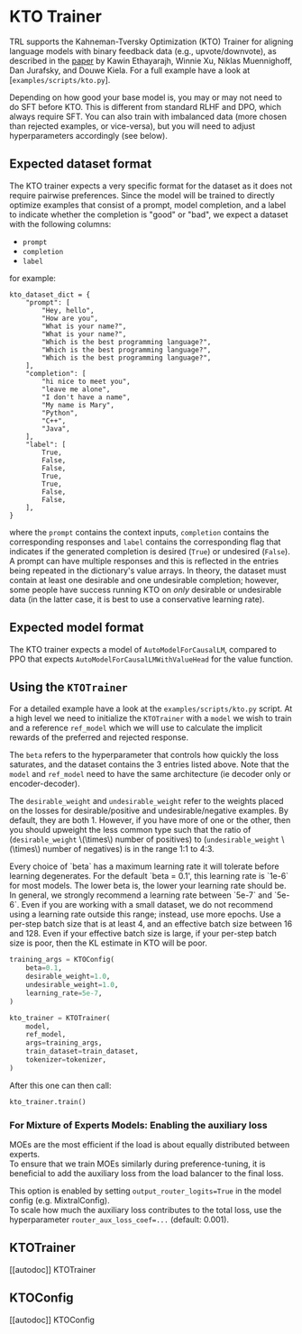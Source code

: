 # KTO Trainer

TRL supports the Kahneman-Tversky Optimization (KTO) Trainer for aligning language models with binary feedback data (e.g., upvote/downvote), as described in the [paper](https://huggingface.co/papers/2402.01306) by Kawin Ethayarajh, Winnie Xu, Niklas Muennighoff, Dan Jurafsky, and Douwe Kiela.
For a full example have a look at  [`examples/scripts/kto.py`].

Depending on how good your base model is, you may or may not need to do SFT before KTO.
This is different from standard RLHF and DPO, which always require SFT.
You can also train with imbalanced data (more chosen than rejected examples, or vice-versa), but you will need to adjust hyperparameters accordingly (see below).

## Expected dataset format

The KTO trainer expects a very specific format for the dataset as it does not require pairwise preferences. Since the model will be trained to directly optimize examples that consist of a prompt, model completion, and a label to indicate whether the completion is "good" or "bad", we expect a dataset with the following columns:

- `prompt`
- `completion`
- `label`

for example:

```
kto_dataset_dict = {
    "prompt": [
        "Hey, hello",
        "How are you",
        "What is your name?",
        "What is your name?",
        "Which is the best programming language?",
        "Which is the best programming language?",
        "Which is the best programming language?",
    ],
    "completion": [
        "hi nice to meet you",
        "leave me alone",
        "I don't have a name",
        "My name is Mary",
        "Python",
        "C++",
        "Java",
    ],
    "label": [
        True,
        False,
        False,
        True,
        True,
        False,
        False,
    ],
}
```

where the `prompt` contains the context inputs, `completion` contains the corresponding responses and `label` contains the corresponding flag that indicates if the generated completion is desired (`True`) or undesired (`False`).
A prompt can have multiple responses and this is reflected in the entries being repeated in the dictionary's value arrays. 
In theory, the dataset must contain at least one desirable and one undesirable completion; however, some people have success running KTO on _only_ desirable or undesirable data (in the latter case, it is best to use a conservative learning rate).


## Expected model format
The KTO trainer expects a model of `AutoModelForCausalLM`, compared to PPO that expects `AutoModelForCausalLMWithValueHead` for the value function.

## Using the `KTOTrainer`

For a detailed example have a look at the `examples/scripts/kto.py` script. At a high level we need to initialize the `KTOTrainer` with a `model` we wish to train and a reference `ref_model` which we will use to calculate the implicit rewards of the preferred and rejected response. 

The `beta` refers to the hyperparameter that controls how quickly the loss saturates, and the dataset contains the 3 entries listed above. Note that the `model` and `ref_model` need to have the same architecture (ie decoder only or encoder-decoder).

The `desirable_weight` and `undesirable_weight` refer to the weights placed on the losses for desirable/positive and undesirable/negative examples.
By default, they are both 1. However, if you have more of one or the other, then you should upweight the less common type such that the ratio of (`desirable_weight` \\(\times\\) number of positives) to (`undesirable_weight` \\(\times\\) number of negatives) is in the range 1:1 to 4:3.

<Tip>
Every choice of `beta` has a maximum learning rate it will tolerate before learning degenerates. For the default `beta = 0.1', this learning rate is `1e-6` for most models. The lower beta is, the lower your learning rate should be. In general, we strongly recommend a learning rate between `5e-7` and `5e-6`. Even if you are working with a small dataset, we do not recommend using a learning rate outside this range; instead, use more epochs. 
</Tip>

<Tip>
Use a per-step batch size that is at least 4, and an effective batch size between 16 and 128. Even if your effective batch size is large, if your per-step batch size is poor, then the KL estimate in KTO will be poor.
</Tip>

```py
training_args = KTOConfig(
    beta=0.1,
    desirable_weight=1.0,
    undesirable_weight=1.0,
    learning_rate=5e-7,
)

kto_trainer = KTOTrainer(
    model,
    ref_model,
    args=training_args,
    train_dataset=train_dataset,
    tokenizer=tokenizer,
)
```
After this one can then call:

```py
kto_trainer.train()
```

### For Mixture of Experts Models: Enabling the auxiliary loss

MOEs are the most efficient if the load is about equally distributed between experts.  
To ensure that we train MOEs similarly during preference-tuning, it is beneficial to add the auxiliary loss from the load balancer to the final loss.  

This option is enabled by setting `output_router_logits=True` in the model config (e.g. MixtralConfig).  
To scale how much the auxiliary loss contributes to the total loss, use the hyperparameter `router_aux_loss_coef=...` (default: 0.001).

## KTOTrainer

[[autodoc]] KTOTrainer

## KTOConfig

[[autodoc]] KTOConfig
